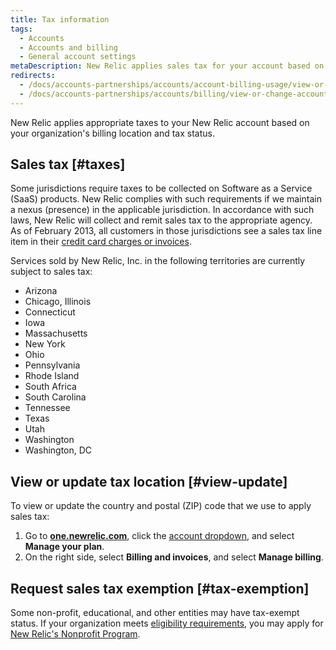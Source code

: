 ```yaml
---
title: Tax information
tags:
  - Accounts
  - Accounts and billing
  - General account settings
metaDescription: New Relic applies sales tax for your account based on your location.
redirects:
  - /docs/accounts-partnerships/accounts/account-billing-usage/view-or-change-account-tax-information
  - /docs/accounts-partnerships/accounts/billing/view-or-change-account-tax-information
---
```


New Relic applies appropriate taxes to your New Relic account based on your organization's billing location and tax status.

## Sales tax [#taxes]

Some jurisdictions require taxes to be collected on Software as a Service (SaaS) products. New Relic complies with such requirements if we maintain a nexus (presence) in the applicable jurisdiction. In accordance with such laws, New Relic will collect and remit sales tax to the appropriate agency. As of February 2013, all customers in those jurisdictions see a sales tax line item in their [credit card charges or invoices](/docs/accounts-partnerships/accounts/account-billing-usage/invoices-receipts).

Services sold by New Relic, Inc. in the following territories are currently subject to sales tax:

* Arizona
* Chicago, Illinois
* Connecticut
* Iowa
* Massachusetts
* New York
* Ohio
* Pennsylvania
* Rhode Island
* South Africa
* South Carolina
* Tennessee
* Texas
* Utah
* Washington
* Washington, DC

## View or update tax location [#view-update]

To view or update the country and postal (ZIP) code that we use to apply sales tax:

1. Go to **[one.newrelic.com](https://one.newrelic.com/all-capabilities)**, click the [account dropdown](/docs/using-new-relic/welcome-new-relic/get-started/glossary#account-dropdown), and select **Manage your plan**.
2. On the right side, select **Billing and invoices**, and select **Manage billing**.

## Request sales tax exemption [#tax-exemption]

Some non-profit, educational, and other entities may have tax-exempt status. If your organization meets [eligibility requirements](/docs/accounts-partnerships/accounts/account-billing-usage/eligibility-guidelines-new-relic-nonprofit-program), you may apply for [New Relic's Nonprofit Program](http://newrelic.com/nonprofit).
